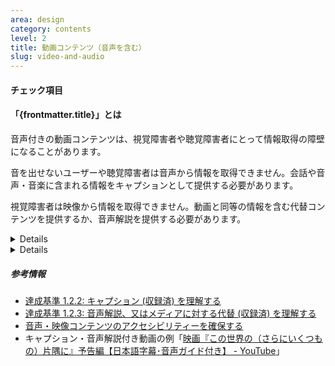 ```yaml
---
area: design
category: contents
level: 2
title: 動画コンテンツ（音声を含む）
slug: video-and-audio
---
```



#### チェック項目

<Checkpoint title="動画にキャプションを提供する" />
<Checkpoint title="動画に音声解説を提供するか、代替コンテンツを提供する" />

#### 「{frontmatter.title}」とは

音声付きの動画コンテンツは、視覚障害者や聴覚障害者にとって情報取得の障壁になることがあります。

音を出せないユーザーや聴覚障害者は音声から情報を取得できません。会話や音声・音楽に含まれる情報をキャプションとして提供する必要があります。

視覚障害者は映像から情報を取得できません。動画と同等の情報を含む代替コンテンツを提供するか、音声解説を提供する必要があります。

<Details summary="キャプションとは">
  会話を文字にした字幕（subtitle）に対して、キャプション（caption）は動画の内容を理解するために必要な詳細な情報を含みます。たとえば効果音・音楽・笑い声・話者の特定・位置など。
</Details>

<Details summary="音声解説とは">
  主音声のトラックだけでは理解できない重要で視覚的な詳細を説明するために、音声トラックに追加されたナレーション。動作、登場人物、場面の変化、画面上のテキスト、及びその他の視覚的なコンテンツに関する情報など。
</Details>

##### 参考情報

- [達成基準 1.2.2: キャプション (収録済) を理解する](https://waic.jp/docs/WCAG21/Understanding/captions-prerecorded.html)
- [達成基準 1.2.3: 音声解説、又はメディアに対する代替 (収録済) を理解する](https://waic.jp/docs/WCAG21/Understanding/audio-description-or-media-alternative-prerecorded.html)
- [音声・映像コンテンツのアクセシビリティーを確保する](https://a11y-guidelines.freee.co.jp/explanations/multimedia-content-access.html)
- キャプション・音声解説付き動画の例「[映画『この世界の（さらにいくつもの）片隅に』予告編【日本語字幕･音声ガイド付き】 - YouTube](https://www.youtube.com/watch?v=Qww_dPwArVQ)」
